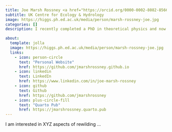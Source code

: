 ```yaml
---
title: Joe Marsh Rossney <a href="https://orcid.org/0000-0002-8082-8566"><img alt="ORCID logo" src="https://info.orcid.org/wp-content/uploads/2019/11/orcid_16x16.png" width="16" height="16" /></a>
subtitle: UK Centre for Ecology & Hydrology
image: https://higgs.ph.ed.ac.uk/media/person/marsh-rossney-joe.jpg
categories: []
description: I recently completed a PhD in theoretical physics and now work as a Research Software Engineer for UKCEH.

about:
  template: jolla
  image: https://higgs.ph.ed.ac.uk/media/person/marsh-rossney-joe.jpg
  links:
    - icon: person-circle
      text: "Personal Website"
      href: https://github.com/jmarshrossney.github.io
    - icon: linkedin
      text: LinkedIn
      href: https://www.linkedin.com/in/joe-marsh-rossney
    - icon: github
      text: Github
      href: https://github.com/jmarshrossney
    - icon: plus-circle-fill
      text: "Quarto Pub"
      href: https://jmarshrossney.quarto.pub
---
```


I am interested in XYZ aspects of rewilding ...
